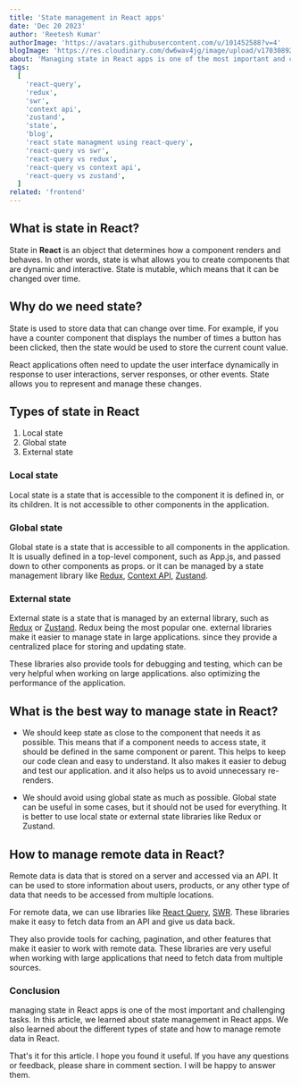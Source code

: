 ```yaml
---
title: 'State management in React apps'
date: 'Dec 20 2023'
author: 'Reetesh Kumar'
authorImage: 'https://avatars.githubusercontent.com/u/101452588?v=4'
blogImage: 'https://res.cloudinary.com/dw6wav4jg/image/upload/v1703089201/1_hYSKyofnqThnPIsYRfnUUQ_texaef.png'
about: 'Managing state in React apps is one of the most important and challenging tasks. In this article, we will learn about state management in React apps.'
tags:
  [
    'react-query',
    'redux',
    'swr',
    'context api',
    'zustand',
    'state',
    'blog',
    'react state managment using react-query',
    'react-query vs swr',
    'react-query vs redux',
    'react-query vs context api',
    'react-query vs zustand',
  ]
related: 'frontend'
---
```


<TableContent title="State management in React apps" />


## What is state in React?

State in **React** is an object that determines how a component renders and behaves. In other words, state is what allows you to create components that are dynamic and interactive. State is mutable, which means that it can be changed over time.

## Why do we need state?

State is used to store data that can change over time. For example, if you have a counter component that displays the number of times a button has been clicked, then the state would be used to store the current count value.

React applications often need to update the user interface dynamically in response to user interactions, server responses, or other events. State allows you to represent and manage these changes.

## Types of state in React

1. Local state
2. Global state
3. External state

### Local state

Local state is a state that is accessible to the component it is defined in, or its children. It is not accessible to other components in the application.

### Global state

Global state is a state that is accessible to all components in the application. It is usually defined in a top-level component, such as App.js, and passed down to other components as props. or it can be managed by a state management library like [Redux](https://redux.js.org/), [Context API](https://react.dev/learn/passing-data-deeply-with-context), [Zustand](https://zustand-demo.pmnd.rs/).

### External state

External state is a state that is managed by an external library, such as [Redux](https://redux.js.org/) or [Zustand](https://zustand-demo.pmnd.rs/). Redux being the most popular one. external libraries make it easier to manage state in large applications. since they provide a centralized place for storing and updating state.

These libraries also provide tools for debugging and testing, which can be very helpful when working on large applications. also optimizing the performance of the application.

<Separator />

## What is the best way to manage state in React?

- We should keep state as close to the component that needs it as possible. This means that if a component needs to access state, it should be defined in the same component or parent. This helps to keep our code clean and easy to understand. It also makes it easier to debug and test our application. and it also helps us to avoid unnecessary re-renders.

- We should avoid using global state as much as possible. Global state can be useful in some cases, but it should not be used for everything. It is better to use local state or external state libraries like Redux or Zustand.

## How to manage remote data in React?

Remote data is data that is stored on a server and accessed via an API. It can be used to store information about users, products, or any other type of data that needs to be accessed from multiple locations.

For remote data, we can use libraries like [React Query](https://tanstack.com/query/v3/), [SWR](https://swr.vercel.app/). These libraries make it easy to fetch data from an API and give us data back.

They also provide tools for caching, pagination, and other features that make it easier to work with remote data. These libraries are very useful when working with large applications that need to fetch data from multiple sources.

### Conclusion

managing state in React apps is one of the most important and challenging tasks. In this article, we learned about state management in React apps. We also learned about the different types of state and how to manage remote data in React.

That's it for this article. I hope you found it useful. If you have any questions or feedback, please share in comment section. I will be happy to answer them.

